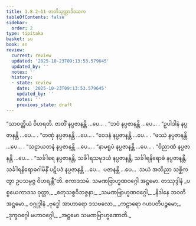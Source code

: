 ```yaml
---
title: 1.8.2–11 ဇာတိသုတ္တာဒိဒသက
tableOfContents: false
sidebar:
  order: 2
type: tipitaka
basket: su
book: sn
review:
  current: review
  updated: '2025-10-23T09:13:53.579645'
  updated_by: ''
  notes: ''
  history:
  - state: review
    date: '2025-10-23T09:13:53.579645'
    updated_by: ''
    notes: ''
    previous_state: draft
---
```



<ReviewStatus review={frontmatter.review} showDetails={true} />

<HypothesisAnnotation frontmatter={frontmatter} />

<DynamicBreadcrumb />

<Division number="72" book="sn" e="ch" v="18" p="290">

<Paragraph number="554" book="sn">
“သာဝတ္ထိယံ ဝိဟရတိ. ဇာတိံ နပ္ပဇာနန္တိ …ပေ… .
</Paragraph>

<Paragraph number="555" book="sn">
“ဘဝံ နပ္ပဇာနန္တိ …ပေ… .
</Paragraph>

<Paragraph number="556" book="sn">
“ဥပါဒါနံ နပ္ပဇာနန္တိ …ပေ… .
</Paragraph>

<Paragraph number="557" book="sn">
“တဏှံ နပ္ပဇာနန္တိ …ပေ… .
</Paragraph>

<Paragraph number="558" book="sn">
“ဝေဒနံ နပ္ပဇာနန္တိ …ပေ… .
</Paragraph>

<Paragraph number="559" book="sn">
“ဖဿံ နပ္ပဇာနန္တိ …ပေ… .
</Paragraph>

<Paragraph number="560" book="sn">
“သဠာယတနံ နပ္ပဇာနန္တိ …ပေ… .
</Paragraph>

<Paragraph number="561" book="sn">
“နာမရူပံ နပ္ပဇာနန္တိ …ပေ… .
</Paragraph>

<Paragraph number="562" book="sn">
“ဝိညာဏံ နပ္ပဇာနန္တိ …ပေ… .
</Paragraph>

<Paragraph number="563" book="sn">
“သင်္ခါရေ နပ္ပဇာနန္တိ, သင်္ခါရသမုဒယံ နပ္ပဇာနန္တိ, သင်္ခါရနိရောဓံ နပ္ပဇာနန္တိ, သင်္ခါရနိရောဓဂါမိနိံ ပဋိပဒံ နပ္ပဇာနန္တိ …ပေ…  ပဇာနန္တိ …ပေ…  သယံ အဘိညာ သစ္ဆိကတွာ ဥပသမ္ပဇ္ဇ ဝိဟရန္တီ”တိ.

</Paragraph>
</Division>

<Paragraph number="564" type="center" book="sn">
ဧကာဒသမံ.



</Paragraph>

<Paragraph number="565" type="center" book="sn">
သမဏဗြာဟ္မဏဝဂ္ဂေါ အဋ္ဌမော.



</Paragraph>

<Paragraph number="566" type="center" book="sn">
တဿုဒ္ဒါနံ


</Paragraph>

<Paragraph number="567" type="verses" book="sn">
_ပစ္စယေကာဒသ ဝုတ္တာ,_  
_စတုသစ္စဝိဘဇ္ဇနာ;_  
_သမဏဗြာဟ္မဏဝဂ္ဂေါ,_  
_နိဒါနေ ဘဝတိ အဋ္ဌမော._  


</Paragraph>

<Paragraph number="568" type="center" book="sn">
ဝဂ္ဂုဒ္ဒါနံ


</Paragraph>

<Paragraph number="569" type="verses" book="sn">
_ဗုဒ္ဓေါ အာဟာရော ဒသဗလော,_  
_ကဠာရော ဂဟပတိပဉ္စမော;_  
_ဒုက္ခဝဂ္ဂေါ မဟာဝဂ္ဂေါ,_  
_အဋ္ဌမော သမဏဗြာဟ္မဏောတိ._
</Paragraph>
